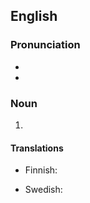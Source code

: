 ==English==

===Pronunciation===
* {{IPA|hʌni|lang=en}}
* {{rhymes|ʌni|lang=en}}

===Noun===
{{en-noun|-}}

# {{eye dialect of|honey|lang=en}}


====Translations====
{{trans-top|eye dialectt for honey}}
* Finnish: {{t|fi|hinaja}}
{{trans-mid}}
* Swedish: {{t+|sv|honing|c}}
{{trans-bottom}}